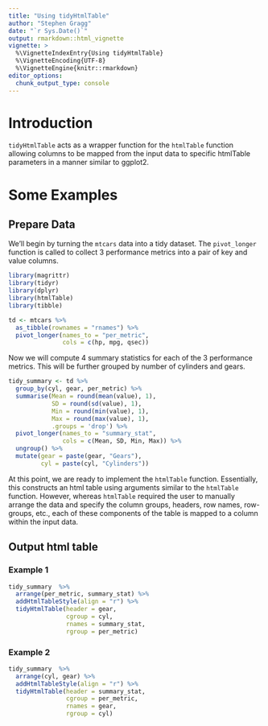 ```yaml
---
title: "Using tidyHtmlTable"
author: "Stephen Gragg"
date: "`r Sys.Date()`"
output: rmarkdown::html_vignette
vignette: >
  %\VignetteIndexEntry{Using tidyHtmlTable}
  %\VignetteEncoding{UTF-8}
  %\VignetteEngine{knitr::rmarkdown}
editor_options: 
  chunk_output_type: console
---
```


# Introduction

`tidyHtmlTable` acts as a wrapper function for the `htmlTable`
function allowing columns to be mapped from the input data to specific htmlTable 
parameters in a manner similar to ggplot2.

# Some Examples

## Prepare Data

We'll begin by turning the `mtcars` data into a tidy dataset. The 
`pivot_longer` function is called to collect 3 performance metrics into a pair 
of key and value columns.

```r
library(magrittr)
library(tidyr)
library(dplyr)
library(htmlTable)
library(tibble)

td <- mtcars %>%
  as_tibble(rownames = "rnames") %>% 
  pivot_longer(names_to = "per_metric", 
               cols = c(hp, mpg, qsec))
```

Now we will compute 4 summary statistics for each of the 3 performance metrics.
This will be further grouped by number of cylinders and gears.

```r
tidy_summary <- td %>%
  group_by(cyl, gear, per_metric) %>% 
  summarise(Mean = round(mean(value), 1),
            SD = round(sd(value), 1),
            Min = round(min(value), 1),
            Max = round(max(value), 1),
            .groups = 'drop') %>%
  pivot_longer(names_to = "summary_stat", 
               cols = c(Mean, SD, Min, Max)) %>% 
  ungroup() %>% 
  mutate(gear = paste(gear, "Gears"),
         cyl = paste(cyl, "Cylinders"))
```

At this point, we are ready to implement the `htmlTable` function.
Essentially, this constructs an html table using arguments similar to the 
`htmlTable` function. However, whereas `htmlTable` required the user to manually
arrange the data and specify the column groups, headers, row names, row-groups,
etc., each of these components of the table is mapped to a column within the
input data.

## Output html table

### Example 1

```r
tidy_summary  %>% 
  arrange(per_metric, summary_stat) %>% 
  addHtmlTableStyle(align = "r") %>% 
  tidyHtmlTable(header = gear,
                cgroup = cyl,
                rnames = summary_stat,
                rgroup = per_metric)
```

### Example 2

```r
tidy_summary  %>% 
  arrange(cyl, gear) %>% 
  addHtmlTableStyle(align = "r") %>% 
  tidyHtmlTable(header = summary_stat,
                cgroup = per_metric,
                rnames = gear,
                rgroup = cyl)
```
